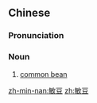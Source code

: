 ==Chinese==
{{zh-forms}}

===Pronunciation===
{{zh-pron
|m=mǐndòu
|mn=bín-tāu
|cat=n
}}

===Noun===
{{zh-noun}}

# [[common bean]]

[[zh-min-nan:敏豆]]
[[zh:敏豆]]